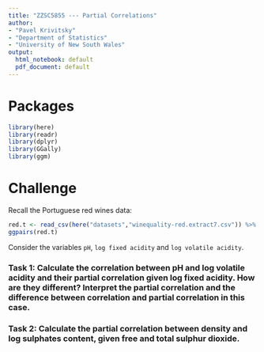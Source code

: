 ```yaml
---
title: "ZZSC5855 --- Partial Correlations"
author:
- "Pavel Krivitsky"
- "Department of Statistics"
- "University of New South Wales"
output:
  html_notebook: default
  pdf_document: default
---
```



# Packages

```r
library(here)
library(readr)
library(dplyr)
library(GGally)
library(ggm)
```


# Challenge

Recall the Portuguese red wines data:
```r
red.t <- read_csv(here("datasets","winequality-red.extract7.csv")) %>% mutate(`log sulphates`=log(`sulphates`), `root4 free sulfur dioxide` = (`free sulfur dioxide`)^(1/4), `root4 total sulfur dioxide` = (`total sulfur dioxide`)^(1/4), `log fixed acidity`=log(`fixed acidity`), `log volatile acidity`=log(`volatile acidity`), .keep="unused")
ggpairs(red.t)
```

Consider the variables `pH`, `log fixed acidity` and `log volatile acidity`.

### Task 1: Calculate the correlation between pH and log volatile acidity and their partial correlation given log fixed acidity. How are they different? Interpret the partial correlation and the difference between correlation and partial correlation in this case.


### Task 2: Calculate the partial correlation between density and log sulphates content, given free and total sulphur dioxide.


